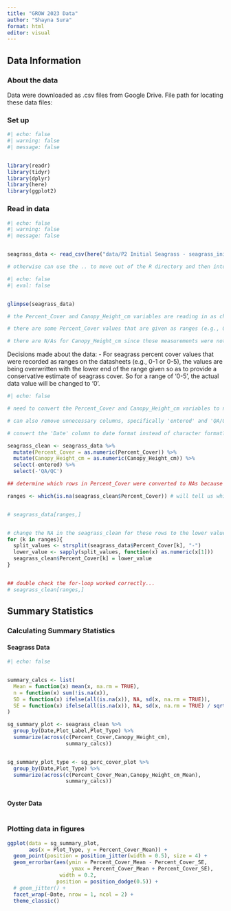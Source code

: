 ```yaml
---
title: "GROW 2023 Data"
author: "Shayna Sura"
format: html
editor: visual
---
```


## Data Information

### About the data

Data were downloaded as .csv files from Google Drive.
File path for locating these data files:


### Set up

```r
#| echo: false
#| warning: false
#| message: false


library(readr)
library(tidyr)
library(dplyr)
library(here)
library(ggplot2)

```


### Read in data
```r
#| echo: false
#| warning: false
#| message: false


seagrass_data <- read_csv(here("data/P2 Initial Seagrass - seagrass_initial_data.csv"))

# otherwise can use the .. to move out of the R directory and then into the data directory.

```

```r
#| echo: false
#| eval: false


glimpse(seagrass_data)

# the Percent_Cover and Canopy_Height_cm variables are reading in as characters instead of numeric. Why?

# there are some Percent_Cover values that are given as ranges (e.g., 0-1 or 0-5), and dashes are characters, not numbers.

# there are N/As for Canopy_Height_cm since those measurements were not taken at all time points.

```


Decisions made about the data:
 - For seagrass percent cover values that were recorded as ranges on the datasheets (e.g., 0-1 or 0-5), the values are being overwritten with the lower end of the range given so as to provide a conservative estimate of seagrass cover. So for a range of '0-5', the actual data value will be changed to '0'.

```r
#| echo: false

# need to convert the Percent_Cover and Canopy_Height_cm variables to numeric instead of characters.

# can also remove unnecessary columns, specifically 'entered' and 'QA/QC'

# convert the 'Date' column to date format instead of character format?

seagrass_clean <- seagrass_data %>% 
  mutate(Percent_Cover = as.numeric(Percent_Cover)) %>% 
  mutate(Canopy_Height_cm = as.numeric(Canopy_Height_cm)) %>% 
  select(-entered) %>% 
  select(-'QA/QC')

## determine which rows in Percent_Cover were converted to NAs because the data was recorded as a range and reassign those NA values to the lower value of the range reported.

ranges <- which(is.na(seagrass_clean$Percent_Cover)) # will tell us which row(s) have NAs


# seagrass_data[ranges,]


# change the NA in the seagrass_clean for these rows to the lower value of the range given in seagrass_data
for (k in ranges){
  split_values <- strsplit(seagrass_data$Percent_Cover[k], "-")
  lower_value <- sapply(split_values, function(x) as.numeric(x[1]))
  seagrass_clean$Percent_Cover[k] = lower_value
}


## double check the for-loop worked correctly...
# seagrass_clean[ranges,]


```



## Summary Statistics

### Calculating Summary Statistics

#### Seagrass Data
```r
#| echo: false


summary_calcs <- list(
  Mean = function(x) mean(x, na.rm = TRUE),
  n = function(x) sum(!is.na(x)),
  SD = function(x) ifelse(all(is.na(x)), NA, sd(x, na.rm = TRUE)),
  SE = function(x) ifelse(all(is.na(x)), NA, sd(x, na.rm = TRUE) / sqrt(sum(!is.na(x))))
)

sg_summary_plot <- seagrass_clean %>% 
  group_by(Date,Plot_Label,Plot_Type) %>% 
  summarize(across(c(Percent_Cover,Canopy_Height_cm),
                   summary_calcs))


sg_summary_plot_type <- sg_perc_cover_plot %>% 
  group_by(Date,Plot_Type) %>% 
  summarize(across(c(Percent_Cover_Mean,Canopy_Height_cm_Mean),
                   summary_calcs))
  
```




#### Oyster Data
```r

```


### Plotting data in figures

```r

ggplot(data = sg_summary_plot,
       aes(x = Plot_Type, y = Percent_Cover_Mean)) +
  geom_point(position = position_jitter(width = 0.5), size = 4) +
  geom_errorbar(aes(ymin = Percent_Cover_Mean - Percent_Cover_SE,
                     ymax = Percent_Cover_Mean + Percent_Cover_SE),
                 width = 0.2,
                position = position_dodge(0.5)) +
  # geom_jitter() +
  facet_wrap(~Date, nrow = 1, ncol = 2) +
  theme_classic()

```

